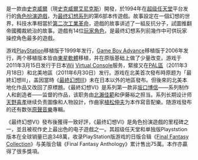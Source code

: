 {{vgname|[[最终幻想VI|最终幻想VI]]|ja=ファイナルファンタジーVI|en=Final Fantasy VI}}是一款由[[史克威爾|史克威爾]]（現[[史克威爾艾尼克斯|史克威爾艾尼克斯]]）開發，於1994年在[[超级任天堂|超级任天堂]]平台发行的[[電子角色扮演遊戲|角色扮演遊戲]]，为[[最终幻想系列|最终幻想系列]]的第6部本传遊戲。故事設定在一個幻想的世界，科技水準相當於[[第二次工業革命|第二次工業革命]]，遊戲的故事讲述了一組反抗分子，試圖推翻帝國獨裁統治的故事。遊戲有14位[[玩家角色|玩家角色]]，是最终幻想系列前幾作中可供玩家操控角色最多的遊戲。

游戏[[PlayStation|PlayStation]]移植版于1999年发行，[[Game_Boy_Advance|Game Boy Advance]]移植版于2006年发行，两个移植版本皆由[[東星軟體|東星軟體]]移植，并在原版基础上做了少量改变。游戏于2011年3月15日发行于日本[[Wii|Wii]] [[Virtual_Console|Virtual Console]]服务，緊接又在[[PAL區|PAL區]]（2011年3月18日）和北美地區（2011年6月30日）发行。游戏在北美首次發布時原题为「最終幻想III」，盖因當時《[[最終幻想III|最終幻想III]]》未在日本以外的地區發布。但後來的北美本地化作品又改回了原標題。《最終幻想VI》是系列第一款非[[坂口博信|坂口博信]]——系列制作人和創造者——监督的作品，该职务由[[北瀨佳範|北瀨佳範]]和伊藤裕之担当。系列长期设计师[[天野喜孝|天野喜孝]]继续负责圖像和人物設計，作曲家[[植松伸夫|植松伸夫]]为本作寫音配樂。随游戏發布的还有数张[[原聲音樂|原聲音樂]]專輯。

《最终幻想VI》發布後獲得一致好評，《最终幻想VI》是角色扮演遊戲的里程碑之一，並且被视作史上最出色的电子遊戲之一。其超级任天堂和单独版Playststion版本在全球销量已逾348萬，收录PlayStation版游戏的日版合辑《[[Final_Fantasy_Collection|Final Fantasy Collection]]》与美版合辑《Final Fantasy Anthology》累计售出75萬。本作亦贏得了很多獎項。